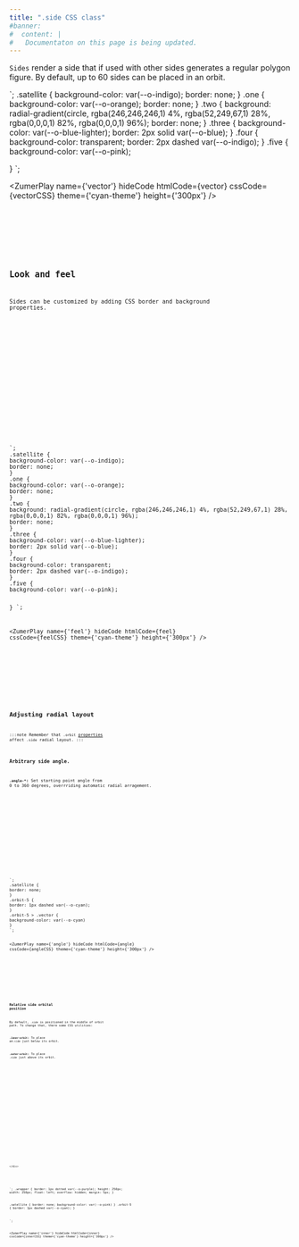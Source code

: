 ```yaml
---
title: ".side CSS class"
#banner: 
#  content: |
#   Documentaton on this page is being updated.
---
```



`Sides` render a side that if used with other sides generates a regular polygon figure.  By default, up to 60 sides can be placed in an orbit. 

<div class="bigbang">
  <div class="gravity-spot">
    <div class="orbit-5">
      <div class="side"></div>
      <div class="side"></div>
      <div class="side"></div>
      <div class="side"></div>
      <div class="side"></div>
      <div class="side"></div>
    </div>
  </div>
</div>
`;
.satellite {
background-color: var(--o-indigo);
border: none;
}
.one {
background-color: var(--o-orange);
border: none;
}
.two {
background: radial-gradient(circle, rgba(246,246,246,1) 4%, rgba(52,249,67,1) 28%, rgba(0,0,0,1) 82%, rgba(0,0,0,1) 96%);
border: none;
}
.three {
background-color: var(--o-blue-lighter);
border: 2px solid var(--o-blue);
}
.four {
background-color: transparent;
border: 2px dashed var(--o-indigo);
}
.five {
background-color: var(--o-pink);

}
`;

<ZumerPlay name={'vector'} hideCode htmlCode={vector} cssCode={vectorCSS} theme={'cyan-theme'} height={'300px'} />

<Tabs>
  <TabItem label="HTML" icon="seti:html">
    <Code code={vector} lang="html" />
  </TabItem>
  <TabItem label="CSS" icon="seti:css">
    <Code wrap code={vectorCSS} lang="css" />
  </TabItem>
</Tabs>

## Look and feel

Sides can be customized by adding CSS border and background properties. 

<div class="bigbang">
  <div class="gravity-spot">
    <div class="orbit-5">
      <div class="side one"></div>
      <div class="side two"></div>
      <div class="side three"></div>
      <div class="side four"></div>
      <div class="side five"></div>
    </div>
  </div>
</div>
`;
.satellite {
background-color: var(--o-indigo);
border: none;
}
.one {
background-color: var(--o-orange);
border: none;
}
.two {
background: radial-gradient(circle, rgba(246,246,246,1) 4%, rgba(52,249,67,1) 28%, rgba(0,0,0,1) 82%, rgba(0,0,0,1) 96%);
border: none;
}
.three {
background-color: var(--o-blue-lighter);
border: 2px solid var(--o-blue);
}
.four {
background-color: transparent;
border: 2px dashed var(--o-indigo);
}
.five {
background-color: var(--o-pink);

}
`;

<ZumerPlay name={'feel'} hideCode htmlCode={feel} cssCode={feelCSS} theme={'cyan-theme'} height={'300px'} />

<Tabs>
  <TabItem label="HTML" icon="seti:html">
    <Code code={feel} lang="html" />
  </TabItem>
  <TabItem label="CSS" icon="seti:css">
    <Code wrap code={feelCSS} lang="css" />
  </TabItem>
</Tabs>

## Adjusting radial layout

:::note
Remember that `.orbit` [properties](/orbit-docs/elements/orbit/#distribution-of-orbit-children-elements) affect `.side` radial layout. 
:::

### Arbitrary side angle.

**`.angle-*`:** Set starting point angle from 0 to 360 degrees, overrriding automatic radial arragement.

<div class="bigbang">
  <div class="gravity-spot">
    <div class="orbit-5">
      <div class="side angle-315"></div>
      <div class="side angle-15"></div>
      <div class="side angle-185"></div>
    </div>
  </div>
</div>
`;
.satellite {
border: none;
}
.orbit-5 {
border: 1px dashed var(--o-cyan);
}
.orbit-5 > .vector {
background-color: var(--o-cyan)
}
`;

<ZumerPlay name={'angle'} hideCode htmlCode={angle} cssCode={angleCSS} theme={'cyan-theme'} height={'300px'} />

<Tabs>
  <TabItem label="HTML" icon="seti:html">
    <Code code={angle} lang="html" />
  </TabItem>
  <TabItem label="CSS" icon="seti:css">
    <Code code={angleCSS} lang="css" />
  </TabItem>
</Tabs>

### Relative side orbital position

By default, `.side` is positioned in the middle of orbit path. To change that, there some CSS utilities:

**`.inner-orbit`:** To place an`.side` just below its orbit.

**`.outer-orbit`:** To place `.side` just above its orbit.



  <div class="bigbang">
    <div class="gravity-spot">
      <div class="orbit-5">
        <div class="side outer-orbit "></div>
        <div class="side outer-orbit"></div>
        <div class="side outer-orbit"></div>
        <div class="side outer-orbit"></div>
      </div>
      <div class="orbit-5">
        <div class="side inner-orbit "></div>
        <div class="side inner-orbit"></div>
        <div class="side inner-orbit"></div>
        <div class="side inner-orbit"></div>
      </div>
     

    </div>
  </div>

`;
.wrapper {
border: 1px dotted var(--o-purple);
height: 250px;
width: 250px;
float: left;
overflow: hidden;
margin: 5px;
}


.satellite {
border: none;
background-color: var(--o-pink)
}
.orbit-5 {
border: 1px dashed var(--o-cyan);
}

`;

<ZumerPlay name={'inner'} hideCode htmlCode={inner} cssCode={innerCSS} theme={'cyan-theme'} height={'300px'} />

<Tabs>
  <TabItem label="HTML" icon="seti:html">
    <Code code={inner} lang="html" />
  </TabItem>
  <TabItem label="CSS" icon="seti:css">
    <Code code={innerCSS} lang="css" />
  </TabItem>
</Tabs>




